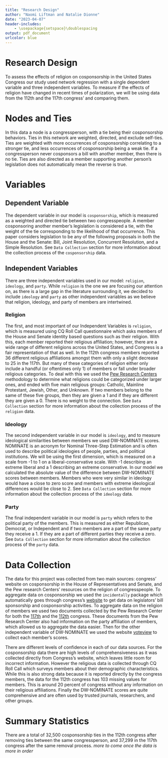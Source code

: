 ```yaml
---
title: "Research Design"
author: "Naomi Liftman and Natalie Dionne"
date: "2023-04-07"
header-includes:
    - \usepackage{setspace}\doublespacing
output: pdf_document
urlcolor: blue
---
```

# Research Design

To assess the effects of religion on cosponsorship in the United States Congress our study used network regression with a single dependent variable and three independent variables. To measure if the effects of religion have changed in recent times of polarization, we will be using data from the 112th and the 117th congress’ and comparing them. 

# Nodes and Ties

In this data a node is a congressperson, with a tie being their cosponsorship behaviors. Ties in this network are weighted, directed, and exclude self-ties. Ties are weighted with more occurrences of cosponsorship correlating to a stronger tie, and less occurrences of cosponsorship being a weak tie. If a congressperson never cosponsors a bill with another member, then there is no tie. Ties are also directed as a member supporting another person's legislation does not automatically mean the reverse is true. 

# Variables
## Dependent Variable

The dependent variable in our model is `cosponsorship`, which is measured as a weighted and directed tie between two congresspeople. A member cosponsoring another member's legislation is considered a tie, with the weight of the tie corresponding to the likelihood of that occurrence. This paper considers legislation to be any of the following proposals in both the House and the Senate: Bill, Joint Resolution, Concurrent Resolution, and a Simple Resolution. See `Data Collection` section for more information about the collection process of the `cosponsorship` data. 

## Independent Variables

There are three independent variables used in our model: `religion`, `ideology`, and `party`. While `religion` is the one we are focusing our attention on, as there is a large gap in the literature surrounding it, we decided to include `ideology` and `party` as other independent variables as we believe that religion, ideology, and party of members are intertwined. 

### Religion

The first, and most important of our Independent Variables is `religion`, which is measured using CQ Roll Call questionnaire which asks members of the House and Senate identity based questions such as their religion. With this, each member reported their religious affiliation; however, there are a wide range of different religions across the United States, and Congress is a fair representation of that as well. In the 112th congress members reported 36 different religious affiliations amongst them with only a slight decrease to 25 in the 117th. But many of these categories of religion either only include a handful (or oftentimes only 1) of members or fall under broader religious categories. To deal with this we used the [Pew Research Centers](https://www.pewresearch.org/religion/2021/01/04/faith-on-the-hill-2021/) methodology to determine what religions could be categorized under larger ones, and ended with five main religious groups: Catholic, Mainline Protestant, Jewish, Other, and Unknown. If two members belong to the same of these five groups, then they are given a 1 and if they are different they are given a 0. There is no weight to the connection. See `Data Collection` section for more information about the collection process of the `religion` data. 

### Ideology

The second independent variable in our model is `ideology`, and to measure ideological similarities between members we used DW-NOMINATE scores. NOMINATE is an acronym for Nominal Three-Step Estimation and is often used to describe political ideologies of people, parties, and political institutions. We will be using the first dimension, which is measured on a scale from -1 to 1 on a liberal-conservative scale. With -1 describing an extreme liberal and a 1 describing an extreme conservative. In our model we calculated the absolute value of the difference between DW-NOMINATE scores between members. Members who were very similar in ideology would have a close to zero score and members with extreme ideological differences would be close to 2. See `Data Collection` section for more information about the collection process of the `ideology` data. 


### Party
	
The final independent variable in our model is `party` which refers to the political party of the members. This is measured as either Republican, Democrat, or Independent and if two members are a part of the same party they receive a 1. If they are a part of different parties they receive a zero. See `Data Collection` section for more information about the collection process of the `party` data. 


# Data Collection

The data for this project was collected from two main sources: congress’ website on cosponsorship in the House of Representatives and Senate, and the Pew research Centers’ resources on the religion of congresspeople. To aggregate data on cosponsorship we used the `incidentally` package which automatically goes through congress’s [website](https://www.congress.gov/) to get data on legislators’ bill sponsorship and cosponsorship activities. To aggregate data on the religion of members we used two documents collected by the Pew Research Center for both the [117th](https://www.pewresearch.org/religion/2021/01/04/faith-on-the-hill-2021/ ) and the [112th](https://www.pewresearch.org/religion/2011/01/05/faith-on-the-hill-the-religious-composition-of-the-112th-congress/#a-look-back ) congress. These documents from the Pew Research Center also had information on the party affiliation of members, which allowed us to aggregate the data easier. Then for the other independent variable of DW-NOMINATE we used the website [voteview](https://voteview.com/data) to collect each member's scores. 


There are different levels of confidence in each of our data sources. For the cosponsorship data there are high levels of comprehensiveness as it was collected directly from Congress’s website, which leaves little room for incorrect information. However the religious data is collected through CQ Roll Call which surveys members about their demographic characteristics. While this is also strong data because it is reported directly by the congress members, the data for the 112th congress has 103 missing values for members. This is around 20 percent of congress without any information on their religious affiliations. Finally the DW-NOMINATE scores are quite comprehensive and are often used by trusted journals, researchers, and other groups.  

# Summary Statistics 

There are a total of 32,500 cosponsorship ties in the 112th congress after removing ties between the same congressperson, and 37,299 in the 117th congress after the same removal process. *more to come once the data is more in order*
